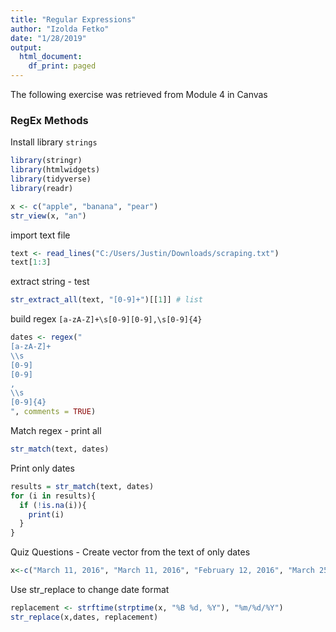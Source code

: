 ```yaml
---
title: "Regular Expressions"
author: "Izolda Fetko"
date: "1/28/2019"
output:
  html_document:
    df_print: paged
---
```


The following exercise was retrieved from Module 4 in Canvas

### RegEx Methods
Install library `strings`

```r
library(stringr)
library(htmlwidgets)
library(tidyverse)
library(readr)
```

```r
x <- c("apple", "banana", "pear")
str_view(x, "an")
```

import text file
```r
text <- read_lines("C:/Users/Justin/Downloads/scraping.txt")
text[1:3]
```

extract string - test
```r
str_extract_all(text, "[0-9]+")[[1]] # list 
```

build regex
`[a-zA-Z]+\s[0-9][0-9],\s[0-9]{4}`

```r
dates <- regex("
[a-zA-Z]+
\\s
[0-9]
[0-9]
,
\\s
[0-9]{4}
", comments = TRUE)
```
Match regex - print all
```r
str_match(text, dates)
```
Print only dates
```r
results = str_match(text, dates)
for (i in results){
  if (!is.na(i)){
    print(i)
  }
}

```
Quiz Questions - Create vector from the text of only dates
```r
x<-c("March 11, 2016", "March 11, 2016", "February 12, 2016", "March 25, 2016")
```

Use str_replace to change date format

```r
replacement <- strftime(strptime(x, "%B %d, %Y"), "%m/%d/%Y")
str_replace(x,dates, replacement)
```